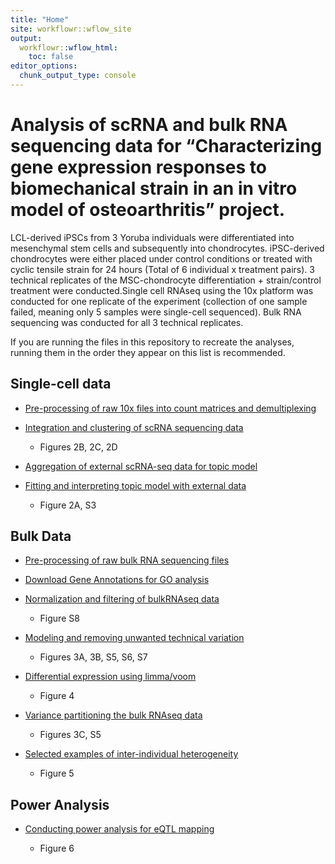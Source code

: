 ```yaml
---
title: "Home"
site: workflowr::wflow_site
output:
  workflowr::wflow_html:
    toc: false
editor_options:
  chunk_output_type: console
---
```


# Analysis of scRNA and bulk RNA sequencing data for "Characterizing gene expression responses to biomechanical strain in an in vitro model of osteoarthritis" project.

LCL-derived iPSCs from 3 Yoruba individuals were differentiated into mesenchymal stem cells and subsequently into chondrocytes. iPSC-derived chondrocytes were either placed under control conditions or treated with cyclic tensile strain for 24 hours (Total of 6 individual x treatment pairs). 3 technical replicates of the MSC-chondrocyte differentiation + strain/control treatment were conducted.Single cell RNAseq using the 10x platform was conducted for one replicate of the experiment (collection of one sample failed, meaning only 5 samples were single-cell sequenced). Bulk RNA sequencing was conducted for all 3 technical replicates.

If you are running the files in this repository to recreate the analyses, running them in the order they appear on this list is recommended.

## Single-cell data

* [Pre-processing of raw 10x files into count matrices and demultiplexing](preProcess_scRNA.html)

* [Integration and clustering of scRNA sequencing data](clustering_scRNA.html)

    + Figures 2B, 2C, 2D

* [Aggregation of external scRNA-seq data for topic model](external_scRNA.html)

* [Fitting and interpreting topic model with external data](topicModel_scRNA.html)

    + Figure 2A, S3

## Bulk Data

* [Pre-processing of raw bulk RNA sequencing files](preProcess_bulkRNA.html)

* [Download Gene Annotations for GO analysis](download_gene_annotation.html)

* [Normalization and filtering of bulkRNAseq data](normFilter_bulkRNA.html)

    + Figure S8

* [Modeling and removing unwanted technical variation](removeUnwantedVariation_bulkRNA.html)

    + Figures 3A, 3B, S5, S6, S7

* [Differential expression using limma/voom](DEanalysis_bulkRNA.html)

    + Figure 4

* [Variance partitioning the bulk RNAseq data](variation_bulkRNA.html)

    + Figures 3C, S5

* [Selected examples of inter-individual heterogeneity](heterogeneity_bulkRNA.html)

    + Figure 5

## Power Analysis

* [Conducting power analysis for eQTL mapping](powerAnalysis.html)

    + Figure 6
